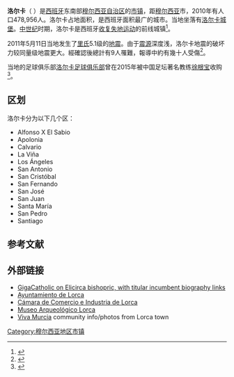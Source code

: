 {{关于|西班牙東南方的一個城鎮|西班牙的同名詩人和劇作家|费德里戈·加西亚·洛尔卡}}
{{Infobox settlement
| name                    = 洛尔卡
| settlement_type         = [[市镇_(西班牙)|市镇]]
| image_flag              = Bandera de Lorca.png
| image_shield            = Coat of Arms of Lorca.svg
| motto                   = ''Lorca solum gratum, castrum super astra locatum, ensis minans pravis, regni tutissima clavis''
|pushpin_map             = Spain Murcia
| pushpin_map_caption     =在穆尔西亚自治区中的位置
| subdivision_type        = 国家
| subdivision_name        = {{flag|Spain}}
| subdivision_type1       = [[西班牙自治区|自治区]]
| subdivision_name1       = {{flag|Murcia}}
| subdivision_type2       = [[西班牙省份|省]]
| subdivision_name2       = [[穆尔西亚地区|地区]]
| subdivision_type3       = [[县_(西班牙)|县]]
| subdivision_name3       = Alto Guadalentín
| subdivision_type4       = 司法区
| subdivision_name4       = 洛尔卡
| coordinates             = {{coord|37.6798|N|1.6944|W|region:ES_type:city|display=inline,title}}
| elevation_m             = 353
| area_total_km2          = 1676
| population_total        = 92,694
| population_as_of        = 2010
| population_density_km2  = 285,94 hab/km2
| timezone                = [[Central_European_Time|CET]]
| utc_offset              = +1
| timezone_DST            = [[Central_European_Summer_Time|CEST]]
| utc_offset_DST          = +2
| postal_code             = 30800
| website                 = {{Official website|http://www.lorca.es/}}
}}
'''洛尔卡'''（{{lang-es|Lorca}} {{IPA-es|ˈloɾka}}）是[[西班牙|西班牙]]东南部[[穆尔西亚自治区|穆尔西亚自治区]]的[[市镇_(西班牙)|市镇]]，距[[穆尔西亚|穆尔西亚]]市{{convert|36|mi|km|order=flip}}，2010年有人口478,956人。洛尔卡占地面积{{Convert|1675.21|km2|abbr=on}}，是西班牙面积最广的城市。当地坐落有[[洛尔卡城堡|洛尔卡城堡]]。[[中世纪|中世纪]]时期，洛尔卡是西班牙[[收复失地运动|收复失地运动]]的前线城镇<ref name="Simonis2005">{{cite book|author=Damien Simonis|title=Spain|url=https://books.google.com/books?id=Xq-vZyjaqP8C&pg=PA661|accessdate=2011-05-15|year=2005|publisher=Lonely Planet|isbn=978-1-74059-700-5|pages=661–|archive-date=2021-05-12|archive-url=https://web.archive.org/web/20210512040233/https://books.google.com/books?id=Xq-vZyjaqP8C&pg=PA661|dead-url=no}}</ref>。

2011年5月11日当地发生了[[里氏|里氏]]5.1级的[[2011年洛尔卡地震|地震]]。由于[[震源|震源]]深度浅，洛尔卡地震的破坏力较同量级地震更大。經確認後總計有9人罹難，報導中約有幾十人受傷<ref name=guardian>{{cite news|last=Tremlett|first=Giles|title=Spain Shocked by Deadly Earthquake|url=http://www.guardian.co.uk/world/2011/may/12/spain-earthquake-havoc-questions|accessdate=2011-05-12|newspaper=The Guardian|date=2011-05-12|archive-date=2011-05-14|archive-url=https://web.archive.org/web/20110514192618/http://www.guardian.co.uk/world/2011/may/12/spain-earthquake-havoc-questions|dead-url=no}}</ref>。

当地的足球俱乐部[[洛尔卡足球俱乐部|洛尔卡足球俱乐部]]曾在2015年被中国足坛著名教练[[徐根宝|徐根宝]]收购<ref>{{Cite news|url=http://voice.hupu.com/china/1973420.html|title=官方：徐根宝正式收购西乙B洛尔卡俱乐部|last=|first=|date=|work=|accessdate=|archive-date=2019-05-27|archive-url=https://web.archive.org/web/20190527143056/https://voice.hupu.com/china/1973420.html|dead-url=yes}}</ref>。

== 区划 ==
洛尔卡分为以下几个区：
* Alfonso X El Sabio
* Apolonia
* Calvario
* La Viña
* Los Ángeles
* San Antonio
* San Cristóbal
* San Fernando
* San José
* San Juan
* Santa María
* San Pedro
* Santiago

== 参考文献 ==
{{reflist}}

== 外部链接 ==
* [http://www.gcatholic.org/dioceses/former/t0700.htm GigaCatholic on Elicirca bishopric, with titular incumbent biography links] {{Wayback|url=http://www.gcatholic.org/dioceses/former/t0700.htm |date=20190816044550 }}
* [http://www.lorca.es Ayuntamiento de Lorca] {{Wayback|url=http://www.lorca.es/ |date=20110208153801 }}
* [http://www.camaracomlorca.es Cámara de Comercio e Industria de Lorca] {{Wayback|url=http://www.camaracomlorca.es/ |date=20160920062312 }}
* [http://www.museoarqueologicodelorca.com Museo Arqueológico Lorca] {{Wayback|url=http://www.museoarqueologicodelorca.com/ |date=20190512171638 }}
* [http://www.viva-murcia.com/lorca_p128.php Viva Murcia] {{Wayback|url=http://www.viva-murcia.com/lorca_p128.php |date=20210124112422 }} community info/photos from Lorca town

[[Category:穆尔西亚地区市镇|Category:穆尔西亚地区市镇]]